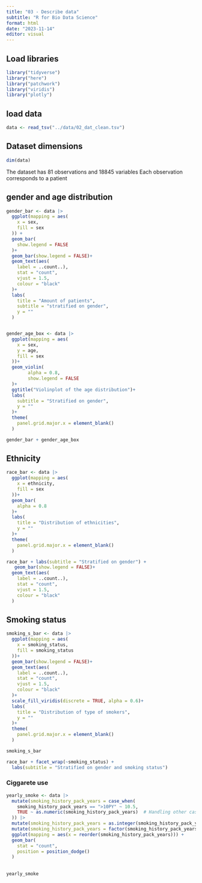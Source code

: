 ---
title: "03 - Describe data"
subtitle: "R for Bio Data Science"
format: html
date: "2023-11-14"
editor: visual
---

## Load libraries

```{r}
library("tidyverse")
library("here")
library("patchwork")
library("viridis")
library("plotly")
```

## load data

```{r}
data <- read_tsv("../data/02_dat_clean.tsv")
```
## Dataset dimensions
```{r}
dim(data)
```
The dataset has 81 observations and 18845 variables
Each observation corresponds to a patient

## gender and age distribution

```{r}
gender_bar <- data |> 
  ggplot(mapping = aes(
    x = sex,
    fill = sex
  )) +
  geom_bar(
    show.legend = FALSE
  )+
  geom_bar(show.legend = FALSE)+
  geom_text(aes(
    label = ..count..), 
    stat = "count", 
    vjust = 1.5, 
    colour = "black"
  )+
  labs(
    title = "Amount of patients",
    subtitle = "stratified on gender",
    y = ""
  )


gender_age_box <- data |> 
  ggplot(mapping = aes(
    x = sex,
    y = age,
    fill = sex
  ))+
  geom_violin(
        alpha = 0.8,
        show.legend = FALSE
  )+
  ggtitle("Violinplot of the age distribution")+
  labs(
    subtitle = "Stratified on gender",
    y = ""
  )+
  theme(
    panel.grid.major.x = element_blank()
  )

gender_bar + gender_age_box
```

## Ethnicity

```{r}
race_bar <- data |> 
  ggplot(mapping = aes(
    x = ethnicity,
    fill = sex
  ))+
  geom_bar(
    alpha = 0.8
  )+
  labs(
    title = "Distribution of ethnicities",
    y = ""
  )+
  theme(
    panel.grid.major.x = element_blank()
  )

race_bar + labs(subtitle = "Stratified on gender") +
   geom_bar(show.legend = FALSE)+
  geom_text(aes(
    label = ..count..), 
    stat = "count", 
    vjust = 1.5, 
    colour = "black"
  )
```
## Smoking status
```{r}
smoking_s_bar <- data |> 
  ggplot(mapping = aes(
    x = smoking_status,
    fill = smoking_status
  ))+
  geom_bar(show.legend = FALSE)+
  geom_text(aes(
    label = ..count..), 
    stat = "count", 
    vjust = 1.5, 
    colour = "black"
  )+
  scale_fill_viridis(discrete = TRUE, alpha = 0.6)+
  labs(
    title = "Distribution of type of smokers",
    y = ""
  )+
  theme(
    panel.grid.major.x = element_blank()
  )

smoking_s_bar
```
```{r}
race_bar + facet_wrap(~smoking_status) + 
  labs(subtitle = "Stratified on gender and smoking status")
```
### Ciggarete use
```{r}
yearly_smoke <- data |> 
  mutate(smoking_history_pack_years = case_when(
    smoking_history_pack_years == ">10PY" ~ 10.5,
    TRUE ~ as.numeric(smoking_history_pack_years)  # Handling other cases
  )) |> 
  mutate(smoking_history_pack_years = as.integer(smoking_history_pack_years)) |>
  mutate(smoking_history_pack_years = factor(smoking_history_pack_years)) |> 
  ggplot(mapping = aes(x = reorder(smoking_history_pack_years))) +
  geom_bar(
    stat = "count", 
    position = position_dodge()
  )
  
  
yearly_smoke 
```


